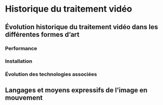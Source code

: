 # Historique du traitement vidéo {#historique}


## Évolution historique du traitement vidéo dans les différentes formes d’art 

### Performance 
### Installation
### Évolution des technologies associées 

## Langages et moyens expressifs de l’image en mouvement 